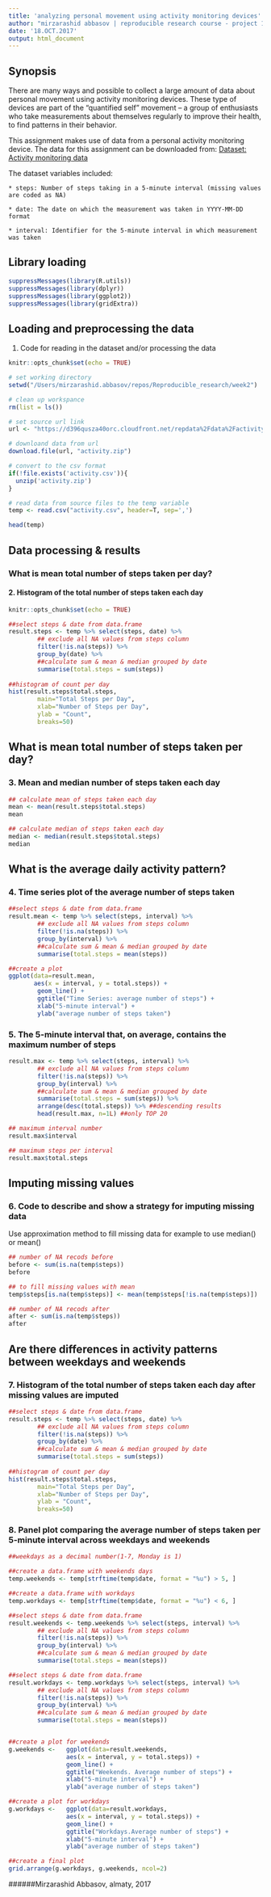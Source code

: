 ```yaml
---
title: 'analyzing personal movement using activity monitoring devices'
author: "mirzarashid abbasov | reproducible research course - project 1 | coursera"
date: '18.OCT.2017'
output: html_document
---
```


## Synopsis
There are many ways and possible to collect a large amount of data about personal movement using activity monitoring devices. These type of devices are part of the “quantified self” movement – a group of enthusiasts who take measurements about themselves regularly to improve their health, to find patterns in their behavior. 

This assignment makes use of data from a personal activity monitoring device. The data for this assignment can be downloaded from: [Dataset: Activity monitoring data](https://d396qusza40orc.cloudfront.net/repdata%2Fdata%2Factivity.zip)

The dataset variables included:

    * steps: Number of steps taking in a 5-minute interval (missing values are coded as NA)
    
    * date: The date on which the measurement was taken in YYYY-MM-DD format
    
    * interval: Identifier for the 5-minute interval in which measurement was taken
    
## Library loading    
```r
suppressMessages(library(R.utils))
suppressMessages(library(dplyr))
suppressMessages(library(ggplot2))
suppressMessages(library(gridExtra))
```    

## Loading and preprocessing the data


1. Code for reading in the dataset and/or processing the data

```r
knitr::opts_chunk$set(echo = TRUE)

# set working directory
setwd("/Users/mirzarashid.abbasov/repos/Reproducible_research/week2")

# clean up workspance
rm(list = ls())

# set source url link
url <- "https://d396qusza40orc.cloudfront.net/repdata%2Fdata%2Factivity.zip"

# downloand data from url
download.file(url, "activity.zip")

# convert to the csv format
if(!file.exists('activity.csv')){
  unzip('activity.zip')
}

# read data from source files to the temp variable
temp <- read.csv("activity.csv", header=T, sep=',')

head(temp)

```


## Data processing & results
### What is mean total number of steps taken per day?
    
#### 2. Histogram of the total number of steps taken each day

```r
knitr::opts_chunk$set(echo = TRUE)

##select steps & date from data.frame
result.steps <- temp %>% select(steps, date) %>% 
        ## exclude all NA values from steps column
        filter(!is.na(steps)) %>%
        group_by(date) %>%
        ##calculate sum & mean & median grouped by date
        summarise(total.steps = sum(steps))
        
##histogram of count per day
hist(result.steps$total.steps, 
        main="Total Steps per Day", 
        xlab="Number of Steps per Day", 
        ylab = "Count",
        breaks=50)
```

## What is mean total number of steps taken per day?

### 3. Mean and median number of steps taken each day

```r
## calculate mean of steps taken each day
mean <- mean(result.steps$total.steps)
mean

## calculate median of steps taken each day
median <- median(result.steps$total.steps)
median

```

## What is the average daily activity pattern?

### 4. Time series plot of the average number of steps taken

```r

##select steps & date from data.frame
result.mean <- temp %>% select(steps, interval) %>% 
        ## exclude all NA values from steps column
        filter(!is.na(steps)) %>%
        group_by(interval) %>%
        ##calculate sum & mean & median grouped by date
        summarise(total.steps = mean(steps))

##create a plot
ggplot(data=result.mean, 
       aes(x = interval, y = total.steps)) +
        geom_line() +
        ggtitle("Time Series: average number of steps") +
        xlab("5-minute interval") +
        ylab("average number of steps taken")

```


### 5. The 5-minute interval that, on average, contains the maximum number of steps

```r

result.max <- temp %>% select(steps, interval) %>% 
        ## exclude all NA values from steps column
        filter(!is.na(steps)) %>%
        group_by(interval) %>%
        ##calculate sum & mean & median grouped by date
        summarise(total.steps = sum(steps)) %>%
        arrange(desc(total.steps)) %>% ##descending results
        head(result.max, n=1L) ##only TOP 20

## maximum interval number
result.max$interval

## maximum steps per interval
result.max$total.steps

```

## Imputing missing values

### 6. Code to describe and show a strategy for imputing missing data

Use approximation method to fill missing data for example to use median() or mean()

```r

## number of NA recods before
before <- sum(is.na(temp$steps))
before

## to fill missing values with mean
temp$steps[is.na(temp$steps)] <- mean(temp$steps[!is.na(temp$steps)])

## number of NA recods after
after <- sum(is.na(temp$steps))
after

```

## Are there differences in activity patterns between weekdays and weekends

### 7. Histogram of the total number of steps taken each day after missing values are imputed

```r

##select steps & date from data.frame
result.steps <- temp %>% select(steps, date) %>% 
        ## exclude all NA values from steps column
        filter(!is.na(steps)) %>%
        group_by(date) %>%
        ##calculate sum & mean & median grouped by date
        summarise(total.steps = sum(steps))
        
##histogram of count per day
hist(result.steps$total.steps, 
        main="Total Steps per Day", 
        xlab="Number of Steps per Day", 
        ylab = "Count",
        breaks=50)

```


### 8. Panel plot comparing the average number of steps taken per 5-minute interval across weekdays and weekends

```r

##weekdays as a decimal number(1-7, Monday is 1)

##create a data.frame with weekends days
temp.weekends <- temp[strftime(temp$date, format = "%u") > 5, ]

##create a data.frame with workdays 
temp.workdays <- temp[strftime(temp$date, format = "%u") < 6, ]

##select steps & date from data.frame
result.weekends <- temp.weekends %>% select(steps, interval) %>% 
        ## exclude all NA values from steps column
        filter(!is.na(steps)) %>%
        group_by(interval) %>%
        ##calculate sum & mean & median grouped by date
        summarise(total.steps = mean(steps))

##select steps & date from data.frame
result.workdays <- temp.workdays %>% select(steps, interval) %>% 
        ## exclude all NA values from steps column
        filter(!is.na(steps)) %>%
        group_by(interval) %>%
        ##calculate sum & mean & median grouped by date
        summarise(total.steps = mean(steps))


##create a plot for weekends
g.weekends <-   ggplot(data=result.weekends, 
                aes(x = interval, y = total.steps)) +
                geom_line() +
                ggtitle("Weekends. Average number of steps") +
                xlab("5-minute interval") +
                ylab("average number of steps taken")

##create a plot for workdays
g.workdays <-   ggplot(data=result.workdays, 
                aes(x = interval, y = total.steps)) +
                geom_line() +
                ggtitle("Workdays.Average number of steps") +
                xlab("5-minute interval") +
                ylab("average number of steps taken")

##create a final plot
grid.arrange(g.workdays, g.weekends, ncol=2)

```


######Mirzarashid Abbasov, almaty, 2017